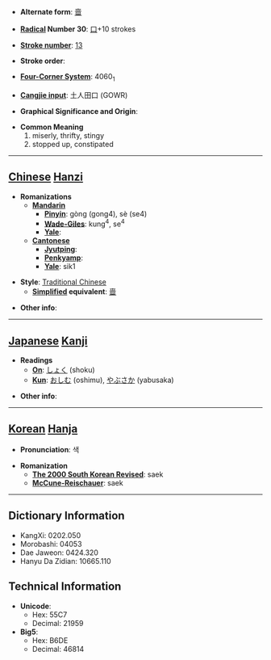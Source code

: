 * '''Alternate form''': [[啬]]

* '''[[Wiktionary:Chinese radical index| Radical]] Number 30''': [[Wiktionary:Chinese radical index 口|口]]+10 strokes

* '''[[Wiktionary:Chinese total strokes index|Stroke number]]''': [[Wiktionary:Chinese total strokes index 13|13]]

* '''Stroke order''': 

* '''[[Wiktionary:Chinese four corner index|Four-Corner System]]''': 4060<sub>1</sub>

* '''[[Wiktionary:Chinese Cangjie index|Cangjie input]]''': 土人田口 (GOWR)

* '''Graphical Significance and Origin''': 

* '''Common Meaning'''
*#miserly, thrifty, stingy
*# stopped up, constipated


----

== [[Chinese]] [[Hanzi]] ==

* '''Romanizations'''
** '''[[Mandarin]]'''
*** '''[[Pinyin]]''': gòng (gong4), sè (se4)
*** '''[[Wade-Giles]]''': kung<sup>4</sup>, se<sup>4</sup>
*** '''[[Yale]]''': 
** '''[[Cantonese]]'''
*** '''[[Jyutping]]''':
*** '''[[Penkyamp]]''': 
*** '''[[Yale]]''': sik1

* '''Style''': [[Traditional Chinese]] 
** '''[[Simplified Chinese|Simplified]] equivalent''': [[啬]]

* '''Other info''': 

----

== [[Japanese]] [[Kanji]] ==

* '''Readings'''
** '''[[On]]''': [[しょく]] (shoku)
** '''[[Kun]]''': [[おしむ]] (oshimu), [[やぶさか]] (yabusaka)

* '''Other info''':  

----

== [[Korean]] [[Hanja]] ==

* '''Pronunciation''': 색

* '''Romanization'''
** '''[[The 2000 South Korean Revised Romanization|The 2000 South Korean Revised]]''': saek
** '''[[McCune-Reischauer]]''': saek

----

== Dictionary Information ==

* KangXi: 0202.050
* Morobashi: 04053
* Dae Jaweon: 0424.320
* Hanyu Da Zidian: 10665.110

== Technical Information ==

* '''Unicode''':
** Hex: 55C7
** Decimal: 21959
* '''Big5''':
** Hex: B6DE
** Decimal: 46814